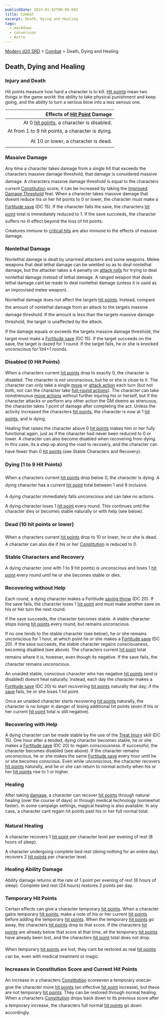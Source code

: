```yaml
---
publishDate: 2023-01-02T00:00:00Z
title: Combat
excerpt: Death, Dying and Healing
tags:
  - markdown
  - conversion
  - Astro
---
```


[Modern d20 SRD](/#modernD20) > [Combat](modern-d20-srd-combat-index) > Death, Dying and Healing

## Death, Dying and Healing

### Injury and Death

Hit points measure how hard a character is to kill. [Hit points](modern-d20-srd-combat-hit-points) mean two things in the game world: the ability to take physical punishment and keep going, and the ability to turn a serious blow into a less serious one.

|               Effects of [Hit Point](modern-d20-srd-combat-hit-points) Damage |
| ----------------------------------------------------------------------------: |
| At 0 [hit points](modern-d20-srd-combat-hit-points), a character is disabled. |
|                              At from 1 to 9 hit points, a character is dying. |
|                                          At 10 or lower, a character is dead. |

### Massive Damage

Any time a character takes damage from a single hit that exceeds the characters massive damage threshold, that damage is considered massive damage. A characters massive damage threshold is equal to the characters current [Constitution](modern-d20-srd-basics-ability-scores) score; it can be increased by taking the [Improved Damage Threshold](modern-d20-srd-feats-improved-damage-threshold) feat.
When a character takes massive damage that doesnt reduce his or her hit points to 0 or lower, the character must make a [Fortitude save](modern-d20-srd-basics-ability-scores) (DC 15). If the character fails the save, the characters [hit point](modern-d20-srd-combat-hit-points) total is immediately reduced to 1. If the save succeeds, the character suffers no ill effect beyond the loss of hit points.

Creatures immune to [critical hits](modern-d20-srd-combat-critical-hits) are also immune to the effects of massive damage.

### Nonlethal Damage

Nonlethal damage is dealt by unarmed attackers and some weapons. Melee weapons that deal lethal damage can be wielded so as to deal nonlethal damage, but the attacker takes a 4 penalty on [attack rolls](modern-d20-srd-combat-attack-roll) for trying to deal nonlethal damage instead of lethal damage. A ranged weapon that deals lethal damage cant be made to deal nonlethal damage (unless it is used as an improvised melee weapon).

Nonlethal damage does not affect the targets [hit points](modern-d20-srd-combat-hit-points). Instead, compare the amount of nonlethal damage from an attack to the targets massive damage threshold. If the amount is less than the targets massive damage threshold, the target is unaffected by the attack.

If the damage equals or exceeds the targets massive damage threshold, the target must make a [Fortitude save](modern-d20-srd-basics-saving-throws) (DC 15). If the target succeeds on the save, the target is dazed for 1 round. If the target fails, he or she is knocked unconscious for 1d4+1 rounds.

### Disabled (0 Hit Points)

When a characters current [hit points](modern-d20-srd-combat-hit-points) drop to exactly 0, the character is disabled. The character is not unconscious, but he or she is close to it. The character can only take a single [move](modern-d20-srd-combat-move-actions) or [attack action](modern-d20-srd-combat-attack-actions) each turn (but not both, nor can the character take [full-round actions](modern-d20-srd-combat-full-round-actions)). The character can take nonstrenuous [move actions](modern-d20-srd-combat-move-actions) without further injuring his or herself, but if the character attacks or perform any other action the GM deems as strenuous, the character takes 1 point of damage after completing the act. Unless the activity increased the characters [hit points](modern-d20-srd-combat-hit-points), the character is now at 1 [hit points](modern-d20-srd-combat-hit-points), and is dying.

Healing that raises the character above 0 [hit points](modern-d20-srd-combat-hit-points) makes him or her fully functional again, just as if the character had never been reduced to 0 or lower.
A character can also become disabled when recovering from dying. In this case, its a step up along the road to recovery, and the character can have fewer than 0 [hit points](modern-d20-srd-combat-hit-points) (see Stable Characters and Recovery).

### Dying (1 to 9 Hit Points)

When a characters current [hit points](modern-d20-srd-combat-hit-points) drop below 0, the character is dying. A dying character has a current [hit point](modern-d20-srd-combat-hit-points) total between 1 and 9 inclusive.

A dying character immediately falls unconscious and can take no actions.

A dying character loses 1 [hit point](modern-d20-srd-combat-hit-points) every round. This continues until the character dies or becomes stable naturally or with help (see below).

### Dead (10 hit points or lower)

When a characters current [hit points](modern-d20-srd-combat-hit-points) drop to 10 or lower, he or she is dead. A character can also die if his or her [Constitution](modern-d20-srd-basics-ability-scores) is reduced to 0.

### Stable Characters and Recovery

A dying character (one with 1 to 9 hit points) is unconscious and loses
1 [hit point](modern-d20-srd-combat-hit-points) every round until he or she becomes stable or dies.

### Recovering without Help

Each round, a dying character makes a Fortitude [saving throw](modern-d20-srd-basics-saving-throws) (DC 20). If the save fails, the character loses 1 [hit point](modern-d20-srd-combat-hit-points) and must make another save on his or her turn the next round.

If the save succeeds, the character becomes stable. A stable character stops losing [hit points](modern-d20-srd-basics-saving-throws) every round, but remains unconscious.

If no one tends to the stable character (see below), he or she remains unconscious for 1 hour, at which point he or she makes a [Fortitude save](modern-d20-srd-basics-saving-throws) (DC 20). If the save succeeds, the stable character regains consciousness, becoming disabled (see above). The characters current [hit point](modern-d20-srd-combat-hit-points) total remains where it is, however, even though its negative. If the save fails, the character remains unconscious.

An unaided stable, conscious character who has negative [hit points](modern-d20-srd-combat-hit-points) (and is disabled) doesnt heal naturally. Instead, each day the character makes a [Fortitude save](modern-d20-srd-basics-saving-throws) (DC 20) to start recovering [hit points](modern-d20-srd-combat-hit-points) naturally that day; if the [save](modern-d20-srd-basics-saving-throws) fails, he or she loses 1 hit point.

Once an unaided character starts recovering [hit points](modern-d20-srd-combat-hit-points) naturally, the character is no longer in danger of losing additional hit points (even if his or her current [hit point](modern-d20-srd-combat-hit-points) total is still negative).

### Recovering with Help

A dying character can be made stable by the use of the [Treat Injury](modern-d20-srd-skills-treat-injury) skill (DC 15).
One hour after a tended, dying character becomes stable, he or she makes a [Fortitude save](modern-d20-srd-basics-saving-throws) (DC 20) to regain consciousness. If successful, the character becomes disabled (see above). If the character remains unconscious, he or she makes the same [Fortitude save](modern-d20-srd-basics-saving-throws) every hour until he or she becomes conscious. Even while unconscious, the character recovers [hit points](modern-d20-srd-combat-hit-points) naturally, and he or she can return to normal activity when his or her [hit points](modern-d20-srd-combat-hit-points) rise to 1 or higher.

### Healing

After taking [damage](modern-d20-srd-combat-damage), a character can recover [hit points](modern-d20-srd-combat-hit-points) through natural healing (over the course of days) or through medical technology (somewhat faster). In some campaign settings, magical healing is also available. In any case, a character cant regain hit points past his or her full normal total.

### Natural Healing

A character recovers 1 [hit point](modern-d20-srd-combat-hit-points) per character level per evening of rest (8 hours of sleep).

A character undergoing complete bed rest (doing nothing for an entire day) recovers 2 [hit points](modern-d20-srd-combat-hit-points) per character level.

### Healing Ability Damage

Ability damage returns at the rate of 1 point per evening of rest (8 hours of sleep). Complete bed rest (24 hours) restores 2 points per day.

### Temporary Hit Points

Certain effects can give a character temporary [hit points](modern-d20-srd-combat-hit-points). When a character gains temporary [hit points](modern-d20-srd-combat-hit-points), make a note of his or her current [hit points](modern-d20-srd-combat-hit-points) before adding the temporary [hit points](modern-d20-srd-combat-hit-points). When the temporary [hit points](modern-d20-srd-combat-hit-points) go away, the characters [hit points](modern-d20-srd-combat-hit-points) drop to that score. If the characters [hit points](modern-d20-srd-combat-hit-points) are already below that score at that time, all the temporary [hit points](modern-d20-srd-combat-hit-points) have already been lost, and the characters [hit point](modern-d20-srd-combat-hit-points) total does not drop.

When temporary [hit points](modern-d20-srd-combat-hit-points) are lost, they cant be restored as real [hit points](modern-d20-srd-combat-hit-points) can be, even with medical treatment or magic.

### Increases in Constitution Score and Current Hit Points

An increase in a characters [Constitution](modern-d20-srd-basics-ability-scores) scoreeven a temporary onecan give the character more [hit points](modern-d20-srd-combat-hit-points) (an effective [hit point](modern-d20-srd-combat-hit-points) increase), but these are not temporary [hit points](modern-d20-srd-combat-hit-points). They can be restored through normal healing. When a characters [Constitution](modern-d20-srd-basics-ability-scores) drops back down to its previous score after a temporary increase, the characters full normal [hit points](modern-d20-srd-combat-hit-points) go down accordingly.
